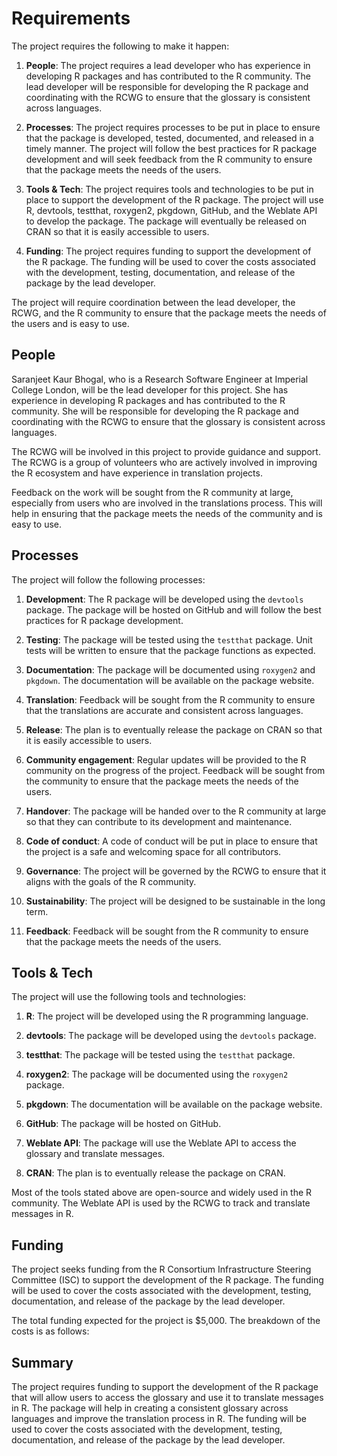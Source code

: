 # Requirements
<!-- 
An idea of what is required to make the project actually happen
-->

The project requires the following to make it happen:

1. **People**: The project requires a lead developer who has experience in developing R packages and has contributed to the R community. The lead developer will be responsible for developing the R package and coordinating with the RCWG to ensure that the glossary is consistent across languages.

2. **Processes**: The project requires processes to be put in place to ensure that the package is developed, tested, documented, and released in a timely manner. The project will follow the best practices for R package development and will seek feedback from the R community to ensure that the package meets the needs of the users.

3. **Tools & Tech**: The project requires tools and technologies to be put in place to support the development of the R package. The project will use R, devtools, testthat, roxygen2, pkgdown, GitHub, and the Weblate API to develop the package. The package will eventually be released on CRAN so that it is easily accessible to users.

4. **Funding**: The project requires funding to support the development of the R package. The funding will be used to cover the costs associated with the development, testing, documentation, and release of the package by the lead developer.

The project will require coordination between the lead developer, the RCWG, and the R community to ensure that the package meets the needs of the users and is easy to use.

## People
<!--
Who needs to be involved, what's the proposed structure, what will it take to get their involvement?
-->

Saranjeet Kaur Bhogal, who is a Research Software Engineer at Imperial College London, will be the lead developer for this project. She has experience in developing R packages and has contributed to the R community. She will be responsible for developing the R package and coordinating with the RCWG to ensure that the glossary is consistent across languages.

The RCWG will be involved in this project to provide guidance and support. The RCWG is a group of volunteers who are actively involved in improving the R ecosystem and have experience in translation projects.

Feedback on the work will be sought from the R community at large, especially from users who are involved in the translations process. This will help in ensuring that the package meets the needs of the community and is easy to use.

## Processes
<!-- 
What processes need to be put in place e.g. codes of conduct, regular ISC meetings, handover to the community at large?
-->

The project will follow the following processes:

1. **Development**: The R package will be developed using the `devtools` package. The package will be hosted on GitHub and will follow the best practices for R package development.

2. **Testing**: The package will be tested using the `testthat` package. Unit tests will be written to ensure that the package functions as expected.

3. **Documentation**: The package will be documented using `roxygen2` and `pkgdown`. The documentation will be available on the package website.

4. **Translation**: Feedback will be sought from the R community to ensure that the translations are accurate and consistent across languages.

5. **Release**: The plan is to eventually release the package on CRAN so that it is easily accessible to users.

6. **Community engagement**: Regular updates will be provided to the R community on the progress of the project. Feedback will be sought from the community to ensure that the package meets the needs of the users.

7. **Handover**: The package will be handed over to the R community at large so that they can contribute to its development and maintenance.

8. **Code of conduct**: A code of conduct will be put in place to ensure that the project is a safe and welcoming space for all contributors.

9. **Governance**: The project will be governed by the RCWG to ensure that it aligns with the goals of the R community.

10. **Sustainability**: The project will be designed to be sustainable in the long term.

11. **Feedback**: Feedback will be sought from the R community to ensure that the package meets the needs of the users.

## Tools & Tech
<!--
What is going to be needed to deliver this project? 

Will cloud computing be used - if yes are there are necessary components that will be deciding factors between providers?

Are there tools or tech that don't exist that will be produced to facilitate the project?
-->

The project will use the following tools and technologies:

1. **R**: The project will be developed using the R programming language.

2. **devtools**: The package will be developed using the `devtools` package.

3. **testthat**: The package will be tested using the `testthat` package.

4. **roxygen2**: The package will be documented using the `roxygen2` package.

5. **pkgdown**: The documentation will be available on the package website.

6. **GitHub**: The package will be hosted on GitHub.

7. **Weblate API**: The package will use the Weblate API to access the glossary and translate messages.

8. **CRAN**: The plan is to eventually release the package on CRAN.

Most of the tools stated above are open-source and widely used in the R community. The Weblate API is used by the RCWG to track and translate messages in R.

## Funding
<!-- 
[TO DO] THE GUIDANCE IS PRETTY UNCLEAR, ESP IN LIGHT OF GABOR'S PROPOSAL VS AWARD SIZE

-->

The project seeks funding from the R Consortium Infrastructure Steering Committee (ISC) to support the development of the R package. The funding will be used to cover the costs associated with the development, testing, documentation, and release of the package by the lead developer.

The total funding expected for the project is $5,000. The breakdown of the costs is as follows:


## Summary
<!--
A summary of the requirements that contextualises the costs
-->

The project requires funding to support the development of the R package that will allow users to access the glossary and use it to translate messages in R. The package will help in creating a consistent glossary across languages and improve the translation process in R. The funding will be used to cover the costs associated with the development, testing, documentation, and release of the package by the lead developer.
